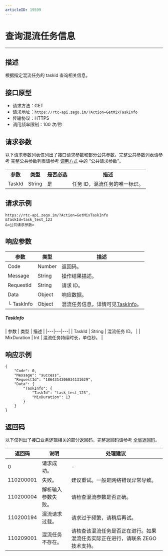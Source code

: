 ```yaml
---
articleID: 19599
---
```



# 查询混流任务信息

---

## 描述

根据指定混流任务的 taskid 查询相关信息。


## 接口原型

- 请求方法：GET
- 请求地址：`https://rtc-api.zego.im/?Action=GetMixTaskInfo`
- 传输协议：HTTPS
- 调用频率限制：100 次/秒

## 请求参数

以下请求参数列表仅列出了接口请求参数和部分公共参数，完整公共参数列表请参考 完整公共参数列表请参考 [调用方式](./../accessing-server-apis.mdx#公共请求参数) 中的 “公共请求参数”。


<table>
  
<tbody><tr>
<th>参数</th>
<th>类型</th>
<th>是否必选</th>
<th>描述</th>
</tr>
<tr>
<td>TaskId</td>
<td>String</td>
<td>是</td>
<td>任务 ID，混流任务的唯一标识。</td>
</tr>
</tbody></table>


## 请求示例

```
https://rtc-api.zego.im/?Action=GetMixTaskInfo
&TaskId=task_test_123
&<公共请求参数>
```

## 响应参数


| 参数 | 类型 | 描述 |
|---|---|---|
| Code | Number | 返回码。 |
| Message | String | 操作结果描述。 |
| RequestId | String | 请求 ID。 |
| Data | Object | 响应数据。 |
| └ TaskInfo | Object | 混流任务信息，详情可见[TaskInfo](#taskInfo)。 |

<a id="taskInfo"></a>
<h5>TaskInfo</h5>
| 参数 | 类型 | 描述 |
|---|---|---|
| TaskId | String | 混流任务 ID。 |
| MixDuration | Int | 混流任务持续时长，单位秒。 |



## 响应示例

```
{
    "Code": 0,
    "Message": "success",
    "RequestId": "1864314306034131629",
    "Data": {
        "TaskInfo": {
            "TaskId": "task_test_123",
            "MixDuration": 13
        }
    }
}
```

## 返回码

以下仅列出了接口业务逻辑相关的部分返回码，完整返回码请参考 [全局返回码](!global_return_code)。

|返回码|说明|处理建议|
|-----|------|-----|
| 0 | 请求成功。 | - |
| 110200001 | 失败。 | 建议重试。一般是网络错误异常导致。 |
| 110200004 | 解析输入参数失败。 | 请检查混流参数是否正确。|
| 110200194 | 混流请求过载。 | 请求过于频繁，请稍后再试。 |
| 110209001 | 混流任务不存在。 | 请核查该混流任务是否正在进行。如果混流任务实际正在进行，请联系 ZEGO 技术支持。 |
